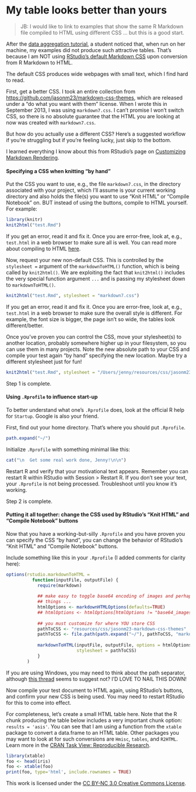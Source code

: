 My table looks better than yours
========================================================

> JB: I would like to link to examples that show the same R Markdown file compiled to HTML using different CSS ... but this is a good start.

After the [data aggregation tutorial](block04_dataAggregation.html), a student noticed that, when run on her machine, my examples did not produce such attractive tables. That's because I am NOT using [RStudio's default Markdown CSS](https://github.com/rstudio/markdown/blob/master/inst/resources/markdown.css) upon conversion from R Markdown to HTML.

The default CSS produces wide webpages with small text, which I find hard to read.

First, get a better CSS. I took an entire collection from <https://github.com/jasonm23/markdown-css-themes>, which are released under a "do what you want with them" license. When I wrote this in September 2013, I was using `markdown7.css`. I can't promise I won't switch CSS, so there is no absolute guarantee that the HTML you are looking at now was created with `markdown7.css`.

But how do you actually use a different CSS? Here's a suggested workflow if you're struggling but if you're feeling lucky, just skip to the bottom.

I learned everything I know about this from RStudio's page on [Customizing Markdown Rendering](http://www.rstudio.com/ide/docs/authoring/markdown_custom_rendering).

#### Specifying a CSS when knitting "by hand"

Put the CSS you want to use, e.g., the file `markdown7.css`, in the directory associated with your project, which I'll assume is your current working directory and also holds the file(s) you want to use "Knit HTML" or "Compile Notebook" on. BUT instead of using the buttons, compile to HTML yourself. For example:

```r
library(knitr)
knit2html("test.Rmd")
```
If you get an error, read it and fix it. Once you are error-free, look at, e.g., `test.html` in a web browser to make sure all is well. You can read more about compiling to HTML [here](http://www.rstudio.com/ide/docs/r_markdown).

Now, request your new non-default CSS. This is controlled by the `stylesheet =` argument of the `markdownToHTML()` function, which is being called by `knit2html()`. We are exploiting the fact that `knit2html()` includes the very special function argument `...` and is passing my stylesheet down to `markdownToHTML()`.

```r
knit2html("test.Rmd", stylesheet = "markdown7.css")
```

If you get an error, read it and fix it. Once you are error-free, look at, e.g., `test.html` in a web browser to make sure the overall style is different. For example, the font size is bigger, the page isn't so wide, the tables look different/better.

Once you've proven you can control the CSS, move your stylesheet(s) to another location, probably somewhere higher up in your filesystem, so you can use them in many projects. Note the new absolute path to your CSS and compile your test again "by hand" specifying the new location. Maybe try a different stylesheet just for fun!

```r
knit2html("test.Rmd", stylesheet = "/Users/jenny/resources/css/jasonm23-markdown-css-themes/markdown4.css")
```

Step 1 is complete.

#### Using `.Rprofile` to influence start-up

To better understand what one's `.Rprofile` does, look at the official R help for `Startup`. Google is also your friend.

First, find out your home directory. That's where you should put `.Rprofile`.
```r
path.expand("~/")
```

Initialize `.Rprofile` with something minimal like this:

```r
cat("\n  Get some real work done, Jenny!\n\n")
```

Restart R and verify that your motivational text appears. Remember you can restart R within RStudio with Session > Restart R. If you don't see your text, your `.Rprofile` is not being processed. Troubleshoot until you know it's working.

Step 2 is complete.

#### Putting it all together: change the CSS used by RStudio's "Knit HTML" and "Compile Notebook" buttons

Now that you have a working-but-silly `.Rprofile` and you have proven you can specify the CSS "by hand", you can change the behavior of RStudio's "Knit HTML" and "Compile Notebook" buttons.

Include something like this in your `.Rprofile` (I added comments for clarity here):
```r
options(rstudio.markdownToHTML =
          function(inputFile, outputFile) {
            require(markdown)
            
            ## make easy to toggle base64 encoding of images and perhaps other
            ## things ...
            htmlOptions <- markdownHTMLOptions(defaults=TRUE)
            ## htmlOptions <- htmlOptions[htmlOptions != "base64_images"]
            
            ## you must customize for where YOU store CSS
            pathToCSS <- "resources/css/jasonm23-markdown-css-themes"
            pathToCSS <- file.path(path.expand("~/"), pathToCSS, "markdown7.css")
            
            markdownToHTML(inputFile, outputFile, options = htmlOptions,
                           stylesheet = pathToCSS)
            }
        )
```
If you are using Windows, you may need to think about the path separator, although [this thread](http://stackoverflow.com/questions/4459969/are-there-any-platforms-for-which-the-file-separator-isnt) seems to suggest not? I'D LOVE TO NAIL THIS DOWN!

Now compile your test document to HTML again, using RStudio's buttons, and confirm your new CSS is being used. You may need to restart RStudio for this to come into effect.

For completeness, let's create a small HTML table here. Note that the R chunk producing the table below includes a very important chunk option: `results = 'asis'`. You can see that I am using a function from the `xtable` package to convert a data.frame to an HTML table. Other packages you may want to look at for such conversions are `Hmisc`, `tables`, and `R2HTML`. Learn more in the [CRAN Task View: Reproducible Research](http://cran.r-project.org/web/views/ReproducibleResearch.html).

```r
library(xtable)
foo <- head(iris)
foo <- xtable(foo)
print(foo, type='html', include.rownames = TRUE)
```

<div class="footer">
This work is licensed under the  <a href="http://creativecommons.org/licenses/by-nc/3.0/">CC BY-NC 3.0 Creative Commons License</a>.
</div>